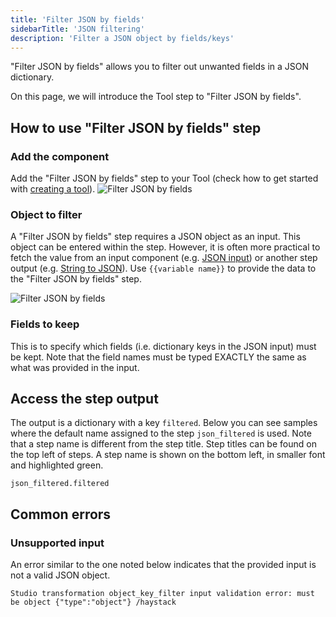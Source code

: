 ```yaml
---
title: 'Filter JSON by fields'
sidebarTitle: 'JSON filtering'
description: 'Filter a JSON object by fields/keys'
---
```


"Filter JSON by fields" allows you to filter out unwanted fields in a JSON dictionary.

On this page, we will introduce the Tool step to "Filter JSON by fields".

## How to use "Filter JSON by fields" step

### Add the component
Add the "Filter JSON by fields" step to your Tool (check how to get started with 
[creating a tool](/tool/tool-steps/getting-started)).
![Filter JSON by fields](/images/build-custom-tools/tool-step/filtered-json-get-started.png)

### Object to filter
A "Filter JSON by fields" step requires a JSON object as an input. This object can be entered within the step. 
However, it is often more practical to fetch the value from an input component (e.g. [JSON input](/tool/user-inputs/json)) or 
another step output (e.g. [String to JSON](/tool/tool-steps/convert-string-to-json)). 
Use `{{variable name}}` to provide the data to the "Filter JSON by fields" step.

![Filter JSON by fields](/images/build-custom-tools/tool-step/filtered-json-fields.png)

### Fields to keep
This is to specify which fields (i.e. dictionary keys in the JSON input) must be kept.
Note that the field names must be typed EXACTLY the same as what was provided in the input.

<Snippet file="components/tools/step-general.mdx" />

## Access the step output
The output is a dictionary with a key `filtered`. 
Below you can see samples where the default name assigned to the step `json_filtered` is used.
Note that a step name is different from the step title. Step titles can be found on the top left
of steps. A step name is shown on the bottom left, in smaller font and highlighted green.

```
json_filtered.filtered
```

## Common errors
### Unsupported input
An error similar to the one noted below indicates that the provided input is not a valid JSON object.

```
Studio transformation object_key_filter input validation error: must be object {"type":"object"} /haystack
```
